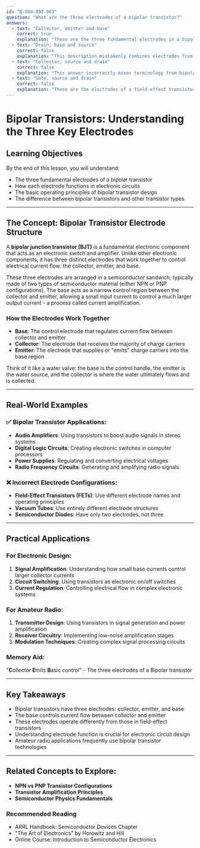 ```yaml
---
id: "B-004-003-003"
question: "What are the three electrodes of a bipolar transistor?"
answers:
  - text: "Collector, emitter and base"
    correct: true
    explanation: "These are the three fundamental electrodes in a bipolar junction transistor (BJT), which form the core of the device's switching and amplification capabilities. The collector receives the main current flow, the emitter emits or injects charge carriers, and the base controls the current flow between the other two electrodes by modulating the charge carrier flow."
  - text: "Drain, base and source"
    correct: false
    explanation: "This description mistakenly combines electrodes from bipolar transistors with those of field-effect transistors (FETs). While these terms are used in FET designs, they do not represent the correct electrodes for a bipolar transistor, which uses collector, emitter, and base."
  - text: "Collector, source and drain"
    correct: false
    explanation: "This answer incorrectly mixes terminology from bipolar transistors and field-effect transistors. 'Source' and 'drain' are specific to FETs, while bipolar transistors use collector, emitter, and base as their distinct electrodes."
  - text: "Gate, source and drain"
    correct: false
    explanation: "These are the electrodes of a field-effect transistor (FET), not a bipolar junction transistor. A bipolar transistor has a fundamentally different structure with collector, emitter, and base electrodes, which operate on different principles compared to FET electrodes."
---
```


# Bipolar Transistors: Understanding the Three Key Electrodes

## Learning Objectives
By the end of this lesson, you will understand:
- The three fundamental electrodes of a bipolar transistor
- How each electrode functions in electronic circuits
- The basic operating principles of bipolar transistor design
- The difference between bipolar transistors and other transistor types

---

## The Concept: Bipolar Transistor Electrode Structure

A **bipolar junction transistor (BJT)** is a fundamental electronic component that acts as an electronic switch and amplifier. Unlike other electronic components, it has three distinct electrodes that work together to control electrical current flow: the collector, emitter, and base.

These three electrodes are arranged in a semiconductor sandwich, typically made of two types of semiconductor material (either NPN or PNP configurations). The base acts as a narrow control region between the collector and emitter, allowing a small input current to control a much larger output current - a process called current amplification.

### How the Electrodes Work Together

- **Base**: The control electrode that regulates current flow between collector and emitter
- **Collector**: The electrode that receives the majority of charge carriers
- **Emitter**: The electrode that supplies or "emits" charge carriers into the base region

Think of it like a water valve: the base is the control handle, the emitter is the water source, and the collector is where the water ultimately flows and is collected.

---

## Real-World Examples

### ✅ Bipolar Transistor Applications:
- **Audio Amplifiers**: Using transistors to boost audio signals in stereo systems
- **Digital Logic Circuits**: Creating electronic switches in computer processors
- **Power Supplies**: Regulating and converting electrical voltages
- **Radio Frequency Circuits**: Generating and amplifying radio signals

### ❌ Incorrect Electrode Configurations:
- **Field-Effect Transistors (FETs)**: Use different electrode names and operating principles
- **Vacuum Tubes**: Use entirely different electrode structures
- **Semiconductor Diodes**: Have only two electrodes, not three

---

## Practical Applications

### For Electronic Design:
1. **Signal Amplification**: Understanding how small base currents control larger collector currents
2. **Circuit Switching**: Using transistors as electronic on/off switches
3. **Current Regulation**: Controlling electrical flow in complex electronic systems

### For Amateur Radio:
1. **Transmitter Design**: Using transistors in signal generation and power amplification
2. **Receiver Circuitry**: Implementing low-noise amplification stages
3. **Modulation Techniques**: Creating complex signal processing circuits

### Memory Aid:
"**C**ollector **E**mits **B**asic control" - The three electrodes of a Bipolar transistor

---

## Key Takeaways

- Bipolar transistors have three electrodes: collector, emitter, and base
- The base controls current flow between collector and emitter
- These electrodes operate differently from those in field-effect transistors
- Understanding electrode function is crucial for electronic circuit design
- Amateur radio applications frequently use bipolar transistor technologies

---

## Related Concepts to Explore:
- **NPN vs PNP Transistor Configurations**
- **Transistor Amplification Principles**
- **Semiconductor Physics Fundamentals**

### Recommended Reading
- ARRL Handbook: Semiconductor Devices Chapter
- "The Art of Electronics" by Horowitz and Hill
- Online Course: Introduction to Semiconductor Electronics